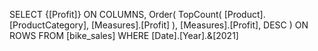 SELECT
	{[Profit]} ON COLUMNS,
	Order(
		TopCount(
			[Product].[ProductCategory],
			[Measures].[Profit]
		),
		[Measures].[Profit],
		DESC
	) ON ROWS
FROM
	[bike_sales]
WHERE
	[Date].[Year].&[2021]